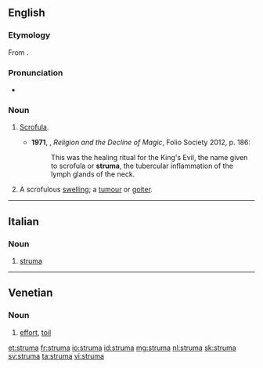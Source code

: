 ==English==
===Etymology===
From {{etyl|la|en}} {{term|struma|strūma}}.

===Pronunciation===
*{{a|UK}} {{IPA|/ˈstɹuːmə/}}

===Noun===
{{en-noun|s|strumae}}

# {{cx|pathology|lang=en}} [[scrofula|Scrofula]].
#*'''1971''', {{w|Keith Thomas (historian)|Keith Thomas}}, ''Religion and the Decline of Magic'', Folio Society 2012, p. 186:
#*:This was the healing ritual for the King's Evil, the name given to scrofula or '''struma''', the tubercular inflammation of the lymph glands of the neck.
# {{cx|pathology|lang=en}} A scrofulous [[swelling]]; a [[tumour]] or [[goiter]].

----

==Italian==

===Noun===
{{it-noun|f}}

# [[#English|struma]]

----

==Venetian==

===Noun===
{{vec-noun|strum|f|a|e}}

# [[effort]], [[toil]]

[[et:struma]]
[[fr:struma]]
[[io:struma]]
[[id:struma]]
[[mg:struma]]
[[nl:struma]]
[[sk:struma]]
[[sv:struma]]
[[ta:struma]]
[[vi:struma]]